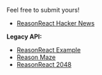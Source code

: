 
Feel free to submit yours!

- [ReasonReact Hacker News](https://github.com/reasonml-community/reason-react-hacker-news)

**Legacy API:**
- [ReasonReact Example](https://github.com/reasonml-community/reason-react-example)
- [Reason Maze](https://github.com/reasonml-community/reason-maze)
- [ReasonReact 2048](https://github.com/LIU9293/reason-react-2048)
